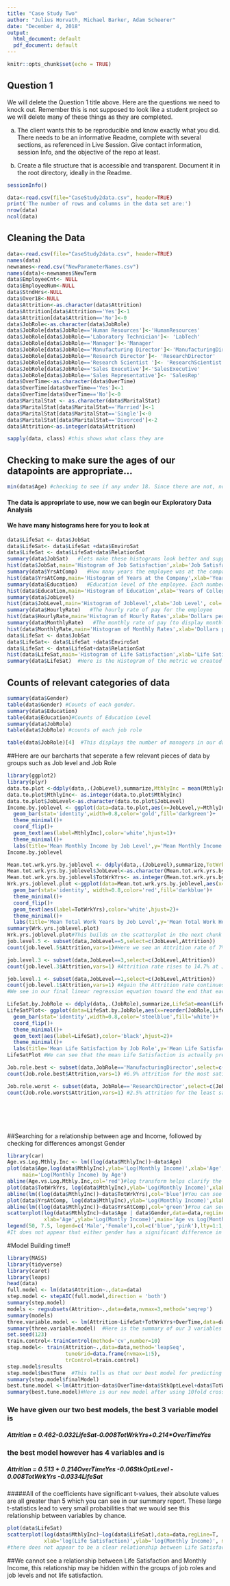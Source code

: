 ```yaml
---
title: "Case Study Two"
author: "Julius Horvath, Michael Barker, Adam Scheerer"
date: "December 4, 2018"
output:
  html_document: default
  pdf_document: default
---
```


```r
knitr::opts_chunk$set(echo = TRUE)
```

## Question 1 

We will delete the Question 1 title above. Here are the questions we need to knock out. Remember this is not supposed to look like a student project so we will delete many of these things as they are completed.

a.	The client wants this to be reproducible and know exactly what you did.  There needs to be an informative Readme, complete with several sections, as referenced in Live Session.  Give contact information, session Info, and the objective of the repo at least.  

c.	Create a file structure that is accessible and transparent.  Document it in the root directory, ideally in the Readme.

```r
sessionInfo()
```


```r
data<-read.csv(file="CaseStudy2data.csv", header=TRUE)
print('The number of rows and columns in the data set are:')
nrow(data)
ncol(data)
```


## Cleaning the Data
```r
data<-read.csv(file="CaseStudy2data.csv", header=TRUE)
names(data)
newnames<-read.csv("NewParameterNames.csv")
names(data)<-newnames$NewTerm
data$EmployeeCnt<- NULL
data$EmployeeNum<-NULL
data$StndHrs<-NULL
data$Over18<-NULL
data$Attrition<-as.character(data$Attrition)
data$Attrition[data$Attrition=='Yes']<-1
data$Attrition[data$Attrition=='No']<-0
data$JobRole<-as.character(data$JobRole)
data$JobRole[data$JobRole=='Human Resources']<-'HumanResources'
data$JobRole[data$JobRole=='Laboratory Technician']<- 'LabTech'
data$JobRole[data$JobRole=='Manager']<-'Manager'
data$JobRole[data$JobRole=='Manufacturing Director']<-'ManufacturingDirector'
data$JobRole[data$JobRole=='Research Director']<- 'ResearchDirector'
data$JobRole[data$JobRole=='Research Scientist ']<- 'ResearchScientist'
data$JobRole[data$JobRole=='Sales Executive']<-'SalesExecutive'
data$JobRole[data$JobRole=='Sales Representative']<- 'SalesRep'
data$OverTime<-as.character(data$OverTime)
data$OverTime[data$OverTime=='Yes']<-1
data$OverTime[data$OverTime=='No']<-0
data$MaritalStat <- as.character(data$MaritalStat)
data$MaritalStat[data$MaritalStat=='Married']<-1
data$MaritalStat[data$MaritalStat=='Single']<-0
data$MaritalStat[data$MaritalStat=='Divorced']<-2
data$Attrition<-as.integer(data$Attrition)
```
```r
sapply(data, class) #this shows what class they are
```

## Checking to make sure the ages of our datapoints are appropriate...
```r
min(data$Age) #checking to see if any under 18. Since there are not, no need to remove at this point. 
```
#### The data is appropriate to use, now we can begin our Exploratory Data Analysis
#### We have many histograms here for you to look at
```r
data$LifeSat <- data$JobSat
data$LifeSat<- data$LifeSat +data$EnviroSat
data$LifeSat <- data$LifeSat+data$RelationSat
summary(data$JobSat)   #lets make these histograms look better and supply commentary on them.
hist(data$JobSat,main='Histogram of Job Satisfaction',xlab='Job Satisfaction',col='green',breaks=c(0,1,2,3,4),prob=T,ylim=c(0,0.35))
summary(data$YrsAtComp)   #How many years the employee was at the company.
hist(data$YrsAtComp,main='Histogram of Years at the Company',xlab='Years at Company',col='red',xlim=c(0,40),prob=T)
summary(data$Education)   #Education level of the employee. Each number indicates how many years of college they have completed.
hist(data$Education,main='Histogram of Education',xlab='Years of College completed',col='blue',xlim=c(1,5),breaks=c(0,1,2,3,4,5),prob=T)
summary(data$JobLevel)
hist(data$JobLevel,main='Histogram of Joblevel',xlab='Job Level', col='yellow',xlim=c(1,5))
summary(data$HourlyRate)   #The hourly rate of pay for the employee
hist(data$HourlyRate,main='Histogram of Hourly Rates',xlab='Dollars per Hour',col='DarkGreen',ylim=c(0,150))
summary(data$MonthlyRate)   #The monthly rate of pay (to display monthly income in comparison to hourly pay to show if the employee is less than or more than full time if hourly)
hist(data$MonthlyRate,main='Histogram of Monthly Rates',xlab='Dollars per Month', col='DarkBlue',xlim=c(2000,27000))
data$LifeSat <- data$JobSat
data$LifeSat<- data$LifeSat +data$EnviroSat
data$LifeSat <- data$LifeSat+data$RelationSat
hist(data$LifeSat,main='Histogram of Life Satisfaction',xlab='Life Satisfaction Metric', col='Purple',xlim=c(3,12),probability = T)
summary(data$LifeSat)  #Here is the Histogram of the metric we created for Life Satisfaction.  The Life Satisfaction score is simply the sum of Job Satisfaction, Environment Satisfaction, and Relationsip Satisfaction 
```
## Counts of relevant categories of data
```r
summary(data$Gender)
table(data$Gender) #Counts of each gender.
summary(data$Education)
table(data$Education)#Counts of Education Level
summary(data$JobRole)
table(data$JobRole) #counts of each job role
```


```r
table(data$JobRole)[4]  #This displays the number of managers in our dataset.
```
##Here are our barcharts that seperate a few relevant pieces of data by groups such as Job level and Job Role
```r
library(ggplot2)
library(plyr)
data.to.plot <-ddply(data,.(JobLevel),summarize,MthlyInc = mean(MthlyInc))
data.to.plot$MthlyInc<- as.integer(data.to.plot$MthlyInc)
data.to.plot$JobLevel<-as.character(data.to.plot$JobLevel)
Income.by.joblevel <- ggplot(data=data.to.plot,aes(x=JobLevel,y=MthlyInc))+
  geom_bar(stat='identity',width=0.8,color='gold',fill='darkgreen')+
  theme_minimal()+
  coord_flip()+
  geom_text(aes(label=MthlyInc),color='white',hjust=1)+
  theme_minimal()+
  labs(title='Mean Monthly Income by Job Level',y='Mean Monthly Income',x='Job Level',caption='With data from DDSAnalytics')
Income.by.joblevel

Mean.tot.wrk.yrs.by.joblevel <- ddply(data,.(JobLevel),summarize,TotWrkYrs=mean(TotWrkYrs))
Mean.tot.wrk.yrs.by.joblevel$JobLevel<-as.character(Mean.tot.wrk.yrs.by.joblevel$JobLevel)
Mean.tot.wrk.yrs.by.joblevel$TotWrkYrs<- as.integer(Mean.tot.wrk.yrs.by.joblevel$TotWrkYrs)
Wrk.yrs.joblevel.plot <-ggplot(data=Mean.tot.wrk.yrs.by.joblevel,aes(x=JobLevel,y=TotWrkYrs))+
  geom_bar(stat='identity', width=0.8,color='red',fill='darkblue')+
  theme_minimal()+
  coord_flip()+
  geom_text(aes(label=TotWrkYrs),color='white',hjust=2)+
  theme_minimal()+
  labs(title='Mean Total Work Years by Job Level',y='Mean Total Work Hours',x='Job Level',caption='With data from DDSAnalytics')
summary(Wrk.yrs.joblevel.plot)
Wrk.yrs.joblevel.plot#This builds on the scatterplot in the next chunk that has log(Monthly Inc) plotted against Age and Years Worked.  The higher the job level correlates with more years worked and in turn high Monthly wages.
job.level.5 <- subset(data,JobLevel==5,select=c(JobLevel,Attrition))
count(job.level.5$Attrition,vars=1)#Here we see an Attrition rate of 7% at Job Level 5

job.level.3 <- subset(data,JobLevel==3,select=c(JobLevel,Attrition))
count(job.level.3$Attrition,vars=1) #Attrition rate rises to 14.7% at Job Level 3

job.level.1 <- subset(data,JobLevel==1,select=c(JobLevel,Attrition))
count(job.level.1$Attrition,vars=1) #Again the Attrition rate continues to rise and is up to 26.3% at Job Level 1
#We see in our final linear regression equation toward the end that each additional Work Year lowers the chance of attrition by 0.008 so all of this seems to add up.

LifeSat.by.JobRole <- ddply(data,.(JobRole),summarize,LifeSat=mean(LifeSat))
LifeSatPlot<- ggplot(data=LifeSat.by.JobRole,aes(x=reorder(JobRole,LifeSat),y=LifeSat))+
  geom_bar(stat='identity',width=0.8,color='steelblue',fill='white')+
  coord_flip()+
  theme_minimal()+
  geom_text(aes(label=LifeSat),color='black',hjust=2)+
  theme_minimal()+
  labs(title='Mean Life Satisfaction by Job Role',y='Mean Life Satisfaction',x='Job Role',caption='With data from DDSAnalytics')
LifeSatPlot #We can see that the mean Life Satisfaction is actually pretty similar across Job Roles however.  Indicating that it may not be what you do, but how long you've done it that decides your life satisfaction.

Job.role.best <- subset(data,JobRole=='ManufacturingDirector',select=c(JobRole,Attrition))
count(Job.role.best$Attrition,vars=1) #6.9% attrition for the most satisfied job

Job.role.worst <- subset(data, JobRole=='ResearchDirector',select=c(JobRole,Attrition))
count(Job.role.worst$Attrition,vars=1) #2.5% attrition for the least satisfied job although there may be sample size issues with this.







```

##Searching for a relationship between age and Income, followed by checking for differences amongst Gender
```r
library(car)
Age.vs.Log.Mthly.Inc <- lm((log(data$MthlyInc))~data$Age)
plot(data$Age,log(data$MthlyInc),ylab='Log(Monthly Income)',xlab='Age',
     main='Log(Monthly Income) by Age')
abline(Age.vs.Log.Mthly.Inc,col='red')#log transform helps clarify the plots. There appears to be a relationship between age and monthly income, however age is really just a proxy for things like experience or time at a company/in the workforce. plotting those you get a much stronger relationship. 
plot(data$TotWrkYrs, log(data$MthlyInc),ylab='Log(Monthly Income)',xlab='Years Worked',main='Log(Monthly Income) vs Years Worked')
abline(lm((log(data$MthlyInc))~data$TotWrkYrs),col='blue')#You can see here that Years Worked has a similar trendline to Age.
plot(data$YrsAtComp, log(data$MthlyInc),ylab='Log(Monthly Income)',xlab='Years at Company',main='Log(Monthly Income) vs Years at Company')
abline(lm((log(data$MthlyInc))~data$YrsAtComp),col='green')#You can see again that Years at company and Years Worked are very similar in slope.
scatterplot(log(data$MthlyInc)~data$Age | data$Gender,data=data,regLine=T,
            xlab='Age',ylab='Log(Montly Income)',main='Age vs Log(Monthly Income)',legend=F)
legend(50, 7.5, legend=c('Male','Female'),col=c('blue','pink'),lty=1:1,box.col='black')
#It does not appear that either gender has a significant difference in the correlation between Age and the change in Monthly Income.

```


#Model Building time!!
```r
library(MASS)
library(tidyverse)
library(caret)
library(leaps)
head(data)
full.model <- lm(data$Attrition~.,data=data)
step.model <- stepAIC(full.model,direction = 'both')
summary(step.model)
models <- regsubsets(Attrition~.,data=data,nvmax=3,method='seqrep')
summary(models)
three.variable.model <- lm(Attrition~LifeSat+TotWrkYrs+OverTime,data=data)
summary(three.variable.model)  #Here is the summary of our 3 variables that contribute most to attrition, all very statistically significant
set.seed(123)
train.control<-trainControl(method='cv',number=10)
step.model<- train(Attrition~.,data=data,method='leapSeq',
                   tuneGrid=data.frame(nvmax=1:5),
                   trControl=train.control)
step.model$results
step.model$bestTune  #This tells us that our best model for predicting attrition has 4 variables.
summary(step.model$finalModel)
best.tune.model <-lm(Attrition~data$OverTime+data$StkOptLevel+data$TotWrkYrs+LifeSat,data=data)
summary(best.tune.model)#Here is our new model after using 10fold cross-validation to estimate prediction error
```
### We have given our two best models, the best 3 variable model is 
##### Attrition = 0.462-0.032*LifeSat-0.008*TotWrkYrs+0.214*OverTimeYes

### the best model however has 4 variables and is 
##### Attrition = 0.513 + 0.214*OverTimeYes -0.06*StkOptLevel - 0.008*TotWrkYrs -0.0334*LifeSat

#####All of the coefficients have significant t-values, their absolute values are all greater than 5 which you can see in our summary report.  These large t-statistics lead to very small probabilities that we would see this relationship between variables by chance.


```r
plot(data$LifeSat)
scatterplot(log(data$MthlyInc)~log(data$LifeSat),data=data,regLine=T,
            xlab='log(Life Satisfaction)',ylab='log(Monthly Income)', main='Life Satisfaction vs Monthly Income')
#there does not appear to be a clear relationship between Life Satisfaction and Monthly Income 

```
##We cannot see a relationship between Life Satisfaction and Monthly Income, this relationship may be hidden within the groups of job roles and job levels and not life satisfaction.

